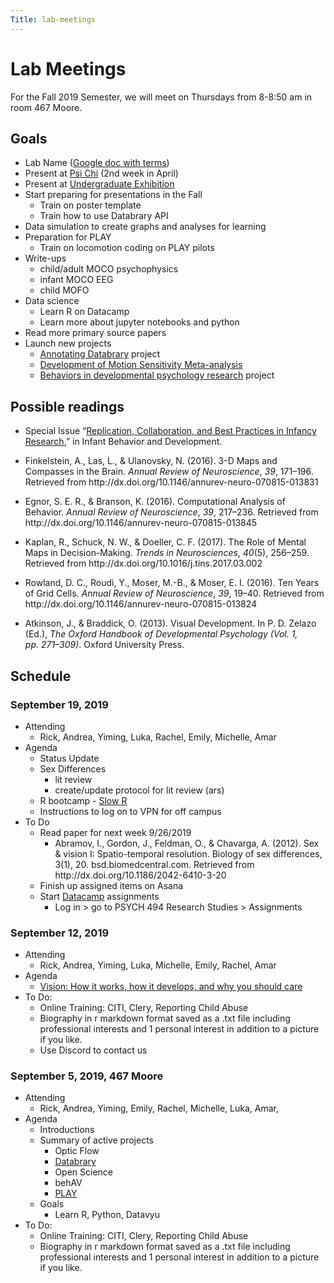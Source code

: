 ```yaml
---
Title: lab-meetings
---
```


# Lab Meetings

For the Fall 2019 Semester, we will meet on Thursdays from 8-8:50 am in room 467 Moore.

## Goals

- Lab Name ([Google doc with terms](https://docs.google.com/document/d/1s3UZ7g3vR8vZja5EIu1sFraG5oOKZUQDG54wjqUMNDE/edit?usp=sharing))
- Present at [Psi Chi](https://sites.psu.edu/psichi/research-conference-2/) (2nd week in April)
- Present at [Undergraduate Exhibition](https://undergradresearch.psu.edu/resources/opportunities/undergraduate-exhibition)
- Start preparing for presentations in the Fall  
    - Train on poster template
    - Train how to use Databrary API
- Data simulation to create graphs and analyses for learning
- Preparation for PLAY
    - Train on locomotion coding on PLAY pilots
- Write-ups
    - child/adult MOCO psychophysics
    - infant MOCO EEG
    - child MOFO
- Data science
    - Learn R on Datacamp
    - Learn more about jupyter notebooks and python
- Read more primary source papers
- Launch new projects
    - [Annotating Databrary](https://github.com/gilmore-lab/annotating-databrary) project
    - [Development of Motion Sensitivity Meta-analysis](https://github.com/gilmore-lab/motion-metaanalysis)
    - [Behaviors in developmental psychology research](https://github.com/dev-psych-behavior) project

## Possible readings

- Special Issue “[Replication, Collaboration, and Best Practices in Infancy Research](https://www.sciencedirect.com/journal/infant-behavior-and-development/special-issue/10RZSSM6DGN),” in Infant Behavior and Development.


- Finkelstein, A., Las, L., & Ulanovsky, N. (2016). 3-D Maps and Compasses in the Brain. *Annual Review of Neuroscience*, *39*, 171–196. Retrieved from http://dx.doi.org/10.1146/annurev-neuro-070815-013831
- Egnor, S. E. R., & Branson, K. (2016). Computational Analysis of Behavior. *Annual Review of Neuroscience*, *39*, 217–236. Retrieved from http://dx.doi.org/10.1146/annurev-neuro-070815-013845
- Kaplan, R., Schuck, N. W., & Doeller, C. F. (2017). The Role of Mental Maps in Decision-Making. *Trends in Neurosciences*, *40*(5), 256–259. Retrieved from http://dx.doi.org/10.1016/j.tins.2017.03.002
- Rowland, D. C., Roudi, Y., Moser, M.-B., & Moser, E. I. (2016). Ten Years of Grid Cells. *Annual Review of Neuroscience*, *39*, 19–40. Retrieved from http://dx.doi.org/10.1146/annurev-neuro-070815-013824
- Atkinson, J., & Braddick, O. (2013). Visual Development. In P. D. Zelazo (Ed.), *The Oxford Handbook of Developmental Psychology (Vol. 1, pp. 271–309)*. Oxford University Press.

## Schedule

### September 19, 2019

- Attending
    - Rick, Andrea, Yiming, Luka, Rachel, Emily, Michelle, Amar
- Agenda
    - Status Update
    - Sex Differences 
        - lit review
        - create/update protocol for lit review (ars)
    - R bootcamp - [Slow R](https://psu-psychology.github.io/r-bootcamp-2019/talks/slow-r.html)
    - Instructions to log on to VPN for off campus
- To Do
    - Read paper for next week 9/26/2019
        - Abramov, I., Gordon, J., Feldman, O., & Chavarga, A. (2012). Sex & vision I: Spatio-temporal resolution. Biology of sex differences, 3(1), 20. bsd.biomedcentral.com. Retrieved from http://dx.doi.org/10.1186/2042-6410-3-20
    - Finish up assigned items on Asana
    - Start [Datacamp](https://www.datacamp.com) assignments
        - Log in > go to PSYCH 494 Research Studies > Assignments
        
### September 12, 2019

- Attending
    - Rick, Andrea, Yiming, Luka, Michelle, Emily, Rachel, Amar
- Agenda
    - [Vision: How it works, how it develops, and why you should care](https://gilmore-lab.github.io/csd-vision-2019-09-05/)

- To Do:
    - Online Training: CITI, Clery, Reporting Child Abuse
    - Biography in r markdown format saved as a .txt file including professional interests and 1 personal interest in addition to a picture if you like.
    - Use Discord to contact us

### September 5, 2019, 467 Moore

- Attending
    - Rick, Andrea, Yiming, Emily, Rachel, Michelle, Luka, Amar,
- Agenda
    - Introductions
    - Summary of active projects
        - Optic Flow
        - [Databrary](https://nyu.databrary.org/)
        - Open Science
        - behAV
        - [PLAY](play-project.org)
    - Goals
        - Learn R, Python, Datavyu
- To Do:
    - Online Training: CITI, Clery, Reporting Child Abuse
    - Biography in r markdown format saved as a .txt file including professional interests and 1 personal interest in addition to a picture if you like.

